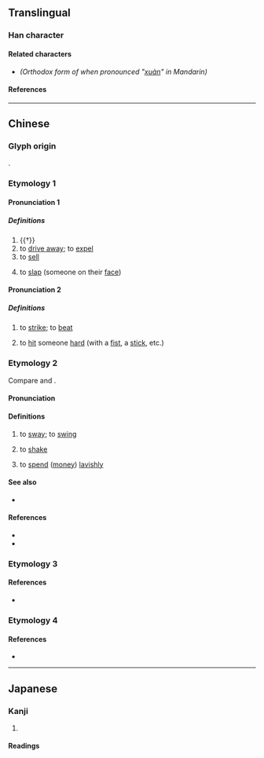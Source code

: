 {{also|㧦}}
{{character info}}
==Translingual==

===Han character===
{{Han char|rn=64|rad=手|as=09|sn=12|four=57020|canj=QPYR|ids=⿰扌訇}}

====Related characters====
* {{l|mul|[[㧦]]}} ''(Orthodox form of {{m|mul||揈}} when pronounced "[[xuàn]]" in Mandarin)''

====References====
{{Han ref|kx=0441.070|dkj=12329|dj=0792.030|hdz=31922.060|uh=63C8}}

----

==Chinese==

===Glyph origin===
{{Han etym}}
{{Han compound|手|訇|alt1=扌|c1=s|c2=p|t1=hand|ls=psc}}.

===Etymology 1===
{{rfe|zh|all related? Hakka 拂 (fin) seems to be cognate with Cantonese fing6}}

====Pronunciation 1====
{{zh-forms|alt=㧦,轟-“to drive away”,封-Min Nan}}
{{zh-pron
|m=hōng
|c=gwang1
|mn=hong
|mc=y
|oc=y
|cat=v
}}

=====Definitions=====
{{zh-hanzi}}

# {{†}} {{lb|zh|onomatopoeia}} {{n-g|the sound of a [[strike]].}}
# to [[drive away]]; to [[expel]]
# to [[sell]]
# {{lb|zh|Min Nan}} to [[slap]] (someone on their [[face]])

====Pronunciation 2====
{{zh-forms}}
{{zh-pron
|m=hóng
|c=fang4,fang6
|cat=v
}}

=====Definitions=====
{{zh-hanzi}}

# {{lb|zh|literary}} to [[strike]]; to [[beat]]
# {{lb|zh|Cantonese}} to [[hit]] someone [[hard]] (with a [[fist]], a [[stick]], etc.)

===Etymology 2===
Compare {{cog|pcc|veengh||to fling}} and {{cog|onb|feŋ²||to toss}}.

====Pronunciation====
{{zh-forms|alt=捹,𢫕,fing}}
{{zh-pron
|c=fing6,fang6
|cat=v
}}

====Definitions====
{{zh-hanzi}}

# {{lb|zh|Cantonese}} to [[sway]]; to [[swing]]
# {{lb|zh|Cantonese}} to [[shake]]
# {{lb|zh|Cantonese|figurative}} to [[spend]] ([[money]]) [[lavishly]]
#: {{zh-x|將 啲 錢 亂咁 揈{fing6}|to waste money; to spend money recklessly|C}}

====See also====
* {{q|Cantonese}} {{zh-l|掝|fik<sup>6</sup>, fak<sup>6</sup>|to [[swing]]; to [[wave]]}}

====References====
* {{R:twedu|C04322}}
* {{R:yue:Hanzi}}

===Etymology 3===
{{zh-see|掬|v}}

====References====
* {{R:twedu|A01607-006#62}}

===Etymology 4===
{{zh-see|㧦|v}}

====References====
* {{R:twedu|C04194-001#26}}

----

==Japanese==

===Kanji===
{{ja-kanji|grade=|rs=手09}}

# {{rfdef|ja|sort=手09}}

====Readings====
{{ja-readings
|on=こう, けん, きく
|kun=うつ
}}